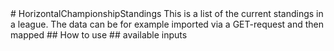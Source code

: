 

<Meta of={HorizontalChampionshipStandings} />
# HorizontalChampionshipStandings This is a list of the current standings in a league.
The data can be for example imported via a GET-request and then mapped ## How to
use
<Primary />
## available inputs
<Controls />
<Stories />
